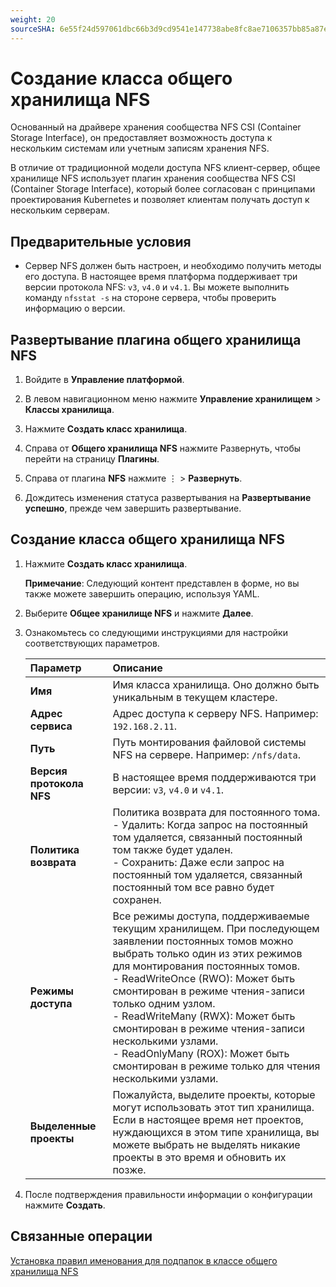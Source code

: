 ```yaml
---
weight: 20
sourceSHA: 6e55f24d597061dbc66b3d9cd9541e147738abe8fc8ae7106357bb85a87e3c5e
---
```


# Создание класса общего хранилища NFS

Основанный на драйвере хранения сообщества NFS CSI (Container Storage Interface), он предоставляет возможность доступа к нескольким системам или учетным записям хранения NFS.

В отличие от традиционной модели доступа NFS клиент-сервер, общее хранилище NFS использует плагин хранения сообщества NFS CSI (Container Storage Interface), который более согласован с принципами проектирования Kubernetes и позволяет клиентам получать доступ к нескольким серверам.

## Предварительные условия

- Сервер NFS должен быть настроен, и необходимо получить методы его доступа. В настоящее время платформа поддерживает три версии протокола NFS: `v3`, `v4.0` и `v4.1`. Вы можете выполнить команду `nfsstat -s` на стороне сервера, чтобы проверить информацию о версии.

## Развертывание плагина общего хранилища NFS

1. Войдите в **Управление платформой**.

2. В левом навигационном меню нажмите **Управление хранилищем** > **Классы хранилища**.

3. Нажмите **Создать класс хранилища**.

4. Справа от **Общего хранилища NFS** нажмите Развернуть, чтобы перейти на страницу **Плагины**.

5. Справа от плагина **NFS** нажмите ⋮ > **Развернуть**.

6. Дождитесь изменения статуса развертывания на **Развертывание успешно**, прежде чем завершить развертывание.

## Создание класса общего хранилища NFS

1. Нажмите **Создать класс хранилища**.

   **Примечание**: Следующий контент представлен в форме, но вы также можете завершить операцию, используя YAML.

2. Выберите **Общее хранилище NFS** и нажмите **Далее**.

3. Ознакомьтесь со следующими инструкциями для настройки соответствующих параметров.

   | Параметр                | Описание                                                                                                                                                                                                                                                                                                                                                                                                           |
   | :----------------------- | :-------------------------------------------------------------------------------------------------------------------------------------------------------------------------------------------------------------------------------------------------------------------------------------------------------------------------------------------------------------------------------------------------------------------- |
   | **Имя**                 | Имя класса хранилища. Оно должно быть уникальным в текущем кластере.                                                                                                                                                                                                                                                                                                                                          |
   | **Адрес сервиса**       | Адрес доступа к серверу NFS. Например: `192.168.2.11`.                                                                                                                                                                                                                                                                                                                                                    |
   | **Путь**                | Путь монтирования файловой системы NFS на сервере. Например: `/nfs/data`.                                                                                                                                                                                                                                                                                                                                   |
   | **Версия протокола NFS**| В настоящее время поддерживаются три версии: `v3`, `v4.0` и `v4.1`.                                                                                                                                                                                                                                                                                                                                                          |
   | **Политика возврата**   | Политика возврата для постоянного тома.<br />- Удалить: Когда запрос на постоянный том удаляется, связанный постоянный том также будет удален.<br />- Сохранить: Даже если запрос на постоянный том удаляется, связанный постоянный том все равно будет сохранен.                                                                                                                                        |
   | **Режимы доступа**      | Все режимы доступа, поддерживаемые текущим хранилищем. При последующем заявлении постоянных томов можно выбрать только один из этих режимов для монтирования постоянных томов.<br />- ReadWriteOnce (RWO): Может быть смонтирован в режиме чтения-записи только одним узлом.<br />- ReadWriteMany (RWX): Может быть смонтирован в режиме чтения-записи несколькими узлами.<br />- ReadOnlyMany (ROX): Может быть смонтирован в режиме только для чтения несколькими узлами. |
   | **Выделенные проекты**   | Пожалуйста, выделите проекты, которые могут использовать этот тип хранилища.<br />Если в настоящее время нет проектов, нуждающихся в этом типе хранилища, вы можете выбрать не выделять никакие проекты в это время и обновить их позже.                                                                                                                                                                                                 |

4. После подтверждения правильности информации о конфигурации нажмите **Создать**.

## Связанные операции

[Установка правил именования для подпапок в классе общего хранилища NFS](../how_to/nfs_subdir.mdx)
